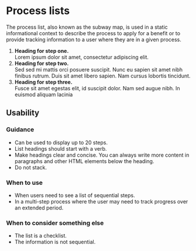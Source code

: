 
<Meta title="Designer Documentation/Process list" />

# Process lists

The process list, also known as the subway map, is used in a static informational context to describe the process to apply for a benefit or to provide tracking information to a user where they are in a given process.


<Canvas>
  <ol class="process">
    <li class="process-step list-one">
      <b>Heading for step one.</b><br/>
      Lorem ipsum dolor sit amet, consectetur adipiscing elit.
   </li>
    <li class="process-step list-two">
      <b>Heading for step two.</b><br/>
      Sed sed mi mattis orci posuere suscipit. Nunc eu sapien sit amet nibh finibus rutrum. Duis sit amet libero sapien. Nam cursus lobortis tincidunt.
    </li>
    <li class="process-step list-three">
      <b>Heading for step three.</b><br/>
      Fusce sit amet egestas elit, id suscipit dolor. Nam sed augue nibh. In euismod aliquam lacinia
   </li>
  </ol>
</Canvas>

## Usability

### Guidance

- Can be used to display up to 20 steps.
- List headings should start with a verb.
- Make headings clear and concise. You can always write more content in paragraphs and other HTML elements below the heading.
- Do not stack.

### When to use

- When users need to see a list of sequential steps.
- In a multi-step process where the user may need to track progress over an extended period.

### When to consider something else

- The list is a checklist.
- The information is not sequential.
